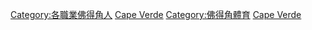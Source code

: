 {{Commonscat|Sportspeople from Cape Verde}}

[[Category:各職業佛得角人|Category:各職業佛得角人]]
[[Category:各国运动员|Cape Verde]]
[[Category:佛得角體育|Category:佛得角體育]]
[[Category:非洲運動員|Cape Verde]]